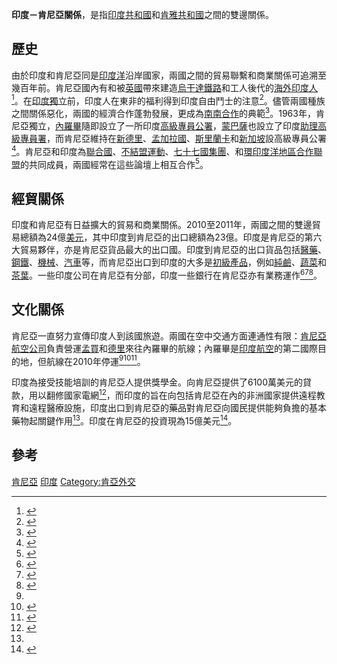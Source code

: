 {{noteTA
|G1=地名
}}
{{Infobox Bilateral relations|印度－肯尼亞|India|Kenya|filetype=png|map=India_Kenya_Locator.png}}
'''印度－肯尼亞關係'''，是指[[印度共和國|印度共和國]]和[[肯雅共和國|肯雅共和國]]之間的雙邊關係。

== 歷史 ==
由於印度和肯尼亞同是[[印度洋|印度洋]]沿岸國家，兩國之間的貿易聯繫和商業關係可追溯至幾百年前。肯尼亞國內有{{link-en|居肯雅的印度人|Indians in Kenya|印度人族群}}和被[[英國|英國]]帶來建造[[烏干達鐵路|烏干達鐵路]]和{{link-en|Gujarati people|古吉拉特人|古吉拉特商戶}}工人後代的[[海外印度人|海外印度人]]<ref>{{cite web|title=INDIA - KENYA BILATERAL RELATIONS|url=http://www.hcinairobi.co.ke/Pages/Kenya_india_overview.html|publisher=High Commission of India, Nairobi|accessdate=29 December 2012|deadurl=yes|archiveurl=https://web.archive.org/web/20120828121542/http://www.hcinairobi.co.ke/Pages/Kenya_india_overview.html|archivedate=2012年8月28日}}</ref>。在[[印度獨立|印度獨立]]前，印度人在東非的福利得到印度自由鬥士的注意<ref name="mea">{{cite web|title=India-Kenya Relations|url=http://www.mea.gov.in/Portal/ForeignRelation/Kenya-January-2012.pdf|publisher=Ministry of External Affairs, India|accessdate=29 December 2012|archive-date=2016-03-04|archive-url=https://web.archive.org/web/20160304220108/http://www.mea.gov.in/Portal/ForeignRelation/Kenya-January-2012.pdf|dead-url=no}}</ref>。儘管兩國種族之間關係惡化，兩國的經濟合作蓬勃發展，更成為[[南南合作|南南合作]]的典範<ref>{{cite news|title=Kenya-India trade and aid relations flourish to benefit of both nations|url=http://www.csmonitor.com/1981/0312/031250.html|accessdate=29 December 2012|newspaper=Christian Science Monitor|date=12 March 1981|archive-date=2020-08-07|archive-url=https://web.archive.org/web/20200807014456/https://www.csmonitor.com/1981/0312/031250.html|dead-url=no}}</ref>。1963年，肯尼亞獨立，[[內羅畢|內羅畢]]隨即設立了一所印度[[高級專員公署|高級專員公署]]，[[蒙巴薩|蒙巴薩]]也設立了印度[[助理高級專員署|助理高級專員署]]，而肯尼亞維持在[[新德里|新德里]]、[[孟加拉國|孟加拉國]]、[[斯里蘭卡|斯里蘭卡]]和[[新加坡|新加坡]]設高級專員公署<ref>{{cite web|title=High Commission of Kenya in New Delhi|url=http://kenyahicom-delhi.com/Accreditation.aspx|accessdate=29 December 2012|deadurl=yes|archiveurl=https://web.archive.org/web/20130508235431/http://kenyahicom-delhi.com/Accreditation.aspx|archivedate=2013年5月8日}}</ref>。肯尼亞和印度為[[聯合國|聯合國]]、[[不結盟運動|不結盟運動]]、[[七十七國集團|七十七國集團]]、{{link-en|十五國集團|Group of 15}}和[[環印度洋地區合作聯盟|環印度洋地區合作聯盟]]的共同成員，兩國經常在這些論壇上相互合作<ref>{{cite web|title=India- Kenya Economic Ties looking Up|url=http://www.diplomatist.com/dipo3rd08/story_20.htm|accessdate=29 December 2012|deadurl=yes|archiveurl=https://web.archive.org/web/20081201161708/http://www.diplomatist.com/dipo3rd08/story_20.htm|archivedate=2008年12月1日}}</ref>。

== 經貿關係 ==
印度和肯尼亞有日益擴大的貿易和商業關係。2010至2011年，兩國之間的雙邊貿易總額為24億[[美元|美元]]，其中印度到肯尼亞的出口總額為23億。印度是肯尼亞的第六大貿易夥伴，亦是肯尼亞貨品最大的出口國。印度到肯尼亞的出口貨品包括[[醫藥|醫藥]]、[[鋼鐵|鋼鐵]]、[[機械|機械]]、[[汽車|汽車]]等，而肯尼亞出口到印度的大多是[[初級產品|初級產品]]，例如[[純鹼|純鹼]]、[[蔬菜|蔬菜]]和[[茶葉|茶葉]]。一些印度公司在肯尼亞有分部，印度一些銀行在肯尼亞亦有業務運作<ref>{{cite web|title=India-Kenya Relations - Ministry of External Affairs|url=http://www.kenyadetails.com/index.php/news/81-consumer-household/171-india-kenya-relations-ministry-of-external-affairs|accessdate=29 December 2012|archive-date=2016-11-15|archive-url=https://web.archive.org/web/20161115132417/http://www.kenyadetails.com/index.php/news/81-consumer-household/171-india-kenya-relations-ministry-of-external-affairs|dead-url=no}}</ref><ref>{{cite web|title=Kenya: Trade with India is Not Balanced|url=http://allafrica.com/stories/201105091572.html|publisher=All Africa|accessdate=29 December 2012}}</ref><ref>{{cite web|title=India replaces Emirates as top source of Kenya imports|url=http://www.safpi.org/news/article/2012/india-replaces-emirates-top-source-kenya-imports|accessdate=29 December 2012|deadurl=yes|archiveurl=https://web.archive.org/web/20140903033907/http://www.safpi.org/news/article/2012/india-replaces-emirates-top-source-kenya-imports|archivedate=2014年9月3日}}</ref>。

== 文化關係 ==
肯尼亞一直努力宣傳印度人到該國旅遊。兩國在空中交通方面連通性有限：[[肯尼亞航空公司|肯尼亞航空公司]]負責營運[[孟買|孟買]]和[[德里|德里]]來往內羅畢的航線；內羅畢是[[印度航空|印度航空]]的第二國際目的地，但航線在2010年停運<ref name="mea" /><ref>{{cite news|title=Kenya could tap India's 11 million tourist population|url=http://www.the-star.co.ke/news/article-40867/kenya-could-tap-indias-11-million-tourist-population|accessdate=29 December 2012|newspaper=The Star|date=21 November 2011|deadurl=yes|archiveurl=https://web.archive.org/web/20130514074214/http://www.the-star.co.ke/news/article-40867/kenya-could-tap-indias-11-million-tourist-population|archivedate=2013年5月14日}}</ref><ref>{{cite web|title=Kenya Airways to Start Direct Flights to New Delhi|url=http://www.kenya-airways.com/Mobile/Press_Release/Kenya_Airways_to_Start_Direct_Flights_to_New_Delhi/|accessdate=29 December 2012}}</ref>。

印度為接受技能培訓的肯尼亞人提供獎學金。{{link-en|印度進出口銀行|Exim Bank of India}}向肯尼亞提供了6100萬美元的貸款，用以翻修國家電網<ref>{{cite news|title=India-Kenya trade to rise 25 pct in 2011-envoy|url=http://in.reuters.com/article/2011/02/21/kenya-india-trade-idINLDE71H1HM20110221|accessdate=29 December 2012|newspaper=Reuters India|date=21 February 2011|archive-date=2014-09-03|archive-url=https://web.archive.org/web/20140903030319/http://in.reuters.com/article/2011/02/21/kenya-india-trade-idINLDE71H1HM20110221|dead-url=yes}}</ref>，而印度的{{link-en|泛非電子網絡項目|Pan-African e-Network project}}旨在向包括肯尼亞在內的非洲國家提供遠程教育和遠程醫療設施，印度出口到肯尼亞的藥品對肯尼亞向國民提供能夠負擔的基本藥物起關鍵作用<ref name="h3"/>。印度在肯尼亞的投資現為15億美元<ref name="h3">{{cite web|title=India-Kenya to Enhance Bilateral Trade to $ 2.5 Billion by 2012-13|url=http://pib.nic.in/newsite/erelease.aspx?relid=66344|publisher=Press Information Bureau, Government of India|accessdate=29 December 2012|archive-date=2019-05-14|archive-url=https://web.archive.org/web/20190514003334/http://pib.nic.in/newsite/erelease.aspx?relid=66344|dead-url=no}}</ref>。

== 參考 ==
{{reflist}}

{{印度外交}}
{{肯雅外交}}

[[Category:印度雙邊關係|肯尼亞]]
[[Category:肯尼亞雙邊關係|印度]]
[[Category:肯亞外交|Category:肯亞外交]]